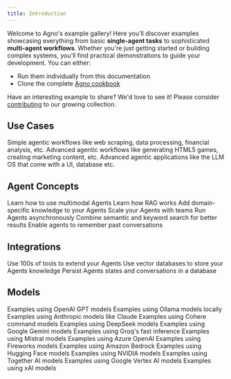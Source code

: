 ```yaml
---
title: Introduction
---
```


Welcome to Agno's example gallery! Here you'll discover examples showcasing everything from basic **single-agent tasks** to sophisticated **multi-agent workflows**. Whether you're just getting started or building complex systems, you'll find practical demonstrations to guide your development. You can either:
- Run them individually from this documentation
- Clone the complete [Agno cookbook](https://github.com/phidatahq/agno/tree/main/cookbook)

Have an interesting example to share? We'd love to see it! Please consider [contributing](https://github.com/phidatahq/agno-docs) to our growing collection.


## Use Cases

<CardGroup cols={3}>
  <Card title="Simple Agents" icon="user-astronaut" iconType="duotone" href="/examples/use-cases/simple">
    Simple agentic workflows like web scraping, data processing, financial analysis, etc.
  </Card>
  <Card title="Advanced Workflows" icon="gamepad" iconType="duotone" href="/examples/use-cases/advanced">
    Advanced agentic workflows like generating HTML5 games, creating marketing content, etc.
  </Card>
  <Card title="Agentic Applications" icon="diagram-project" iconType="duotone" href="/examples/use-cases/apps">
    Advanced agentic applications like the LLM OS that come with a UI, database etc.
  </Card>
</CardGroup>

## Agent Concepts

<CardGroup cols={3}>
  <Card title="Multimodal"  icon="image" iconType="duotone" href="/examples/concepts/multimodal">
    Learn how to use multimodal Agents
  </Card>
  <Card title="RAG" icon="book-bookmark" iconType="duotone" href="/examples/concepts/rag">
    Learn how RAG works
  </Card>
  <Card title="Knowledge"  icon="brain-circuit" iconType="duotone" href="/examples/concepts/knowledge">
    Add domain-specific knowledge to your Agents
  </Card>
  <Card title="Teams" icon="users" iconType="duotone" href="/examples/concepts/teams">
    Scale your Agents with teams
  </Card>
  <Card title="Async" icon="bolt" iconType="duotone" href="/examples/concepts/async">
    Run Agents asynchronously
  </Card>
  <Card title="Hybrid search" icon="magnifying-glass-plus" iconType="duotone" href="/examples/concepts/hybrid-search">
    Combine semantic and keyword search for better results
  </Card>
  <Card title="Memory"  icon="database" iconType="duotone" href="/examples/concepts/memory">
    Enable agents to remember past conversations
  </Card>
</CardGroup>

## Integrations

<CardGroup cols={3}>
  <Card title="Tools" icon="screwdriver-wrench" iconType="duotone" href="/examples/integrations/tools">
    Use 100s of tools to extend your Agents
  </Card>
  <Card title="Vector Databases"  icon="spider-web" iconType="duotone" href="/examples/integrations/vectordb">
    Use vector databases to store your Agents knowledge
  </Card>
  <Card title="Storage" icon="hard-drive" iconType="duotone" href="/examples/integrations/  storage">
    Persist Agents states and conversations in a database
  </Card>
</CardGroup>

## Models

<CardGroup cols={3}>
  <Card title="OpenAI" icon="network-wired" iconType="duotone" href="/examples/models/openai">
    Examples using OpenAI GPT models
  </Card>
  <Card title="Ollama" icon="laptop-code" iconType="duotone" href="/examples/models/ollama">
    Examples using Ollama models locally
  </Card>
  <Card title="Anthropic" icon="network-wired" iconType="duotone" href="/examples/models/anthropic">
    Examples using Anthropic models like Claude
  </Card>
  <Card title="Cohere" icon="brain-circuit" iconType="duotone" href="/examples/models/cohere">
    Examples using Cohere command models
  </Card>
  <Card title="DeepSeek" icon="circle-nodes" iconType="duotone" href="/examples/models/deepseek">
    Examples using DeepSeek models
  </Card>
  <Card title="Gemini" icon="google" iconType="duotone" href="/examples/models/gemini">
    Examples using Google Gemini models
  </Card>
  <Card title="Groq" icon="bolt" iconType="duotone" href="/examples/models/groq">
    Examples using Groq's fast inference
  </Card>
  <Card title="Mistral" icon="wind" iconType="duotone" href="/examples/models/mistral">
    Examples using Mistral models
  </Card>
  <Card title="Azure" icon="microsoft" iconType="duotone" href="/examples/models/azure">
    Examples using Azure OpenAI
  </Card>
  <Card title="Fireworks" icon="sparkles" iconType="duotone" href="/examples/models/fireworks">
    Examples using Fireworks models
  </Card>
  <Card title="AWS" icon="aws" iconType="duotone" href="/examples/models/aws">
    Examples using Amazon Bedrock
  </Card>
  <Card title="Hugging Face" icon="face-awesome" iconType="duotone" href="/examples/models/huggingface">
    Examples using Hugging Face models
  </Card>
  <Card title="NVIDIA" icon="microchip" iconType="duotone" href="/examples/models/nvidia">
    Examples using NVIDIA models
  </Card>
  <Card title="Together" icon="people-group" iconType="duotone" href="/examples/models/together">
    Examples using Together AI models
  </Card>
  <Card title="Vertex AI" icon="google" iconType="duotone" href="/examples/models/vertexai">
    Examples using Google Vertex AI models
  </Card>
  <Card title="xAI" icon="brain-circuit" iconType="duotone" href="/examples/models/xai">
    Examples using xAI models
  </Card>
</CardGroup>
